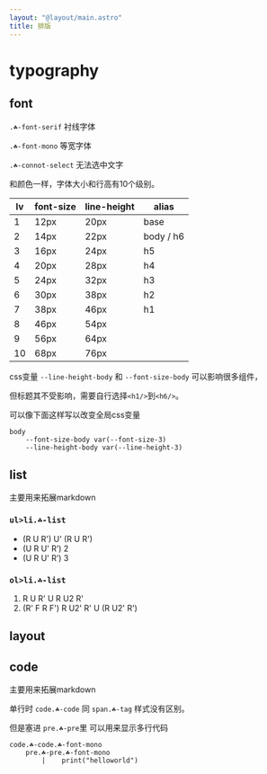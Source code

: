 ```yaml
---
layout: "@layout/main.astro"
title: 排版
---
```



# typography

## font

`.☘-font-serif` 衬线字体

`.☘-font-mono` 等宽字体

`.☘-connot-select` 无法选中文字

和颜色一样，字体大小和行高有10个级别。

| lv | font-size | line-height |   alias   |
| -- | --------- | ----------- | --------- |
|  1 |      12px |        20px | base      |
|  2 |      14px |        22px | body / h6 |
|  3 |      16px |        24px |        h5 |
|  4 |      20px |        28px |        h4 |
|  5 |      24px |        32px |        h3 |
|  6 |      30px |        38px |        h2 |
|  7 |      38px |        46px |        h1 |
|  8 |      46px |        54px |           |
|  9 |      56px |        64px |           |
| 10 |      68px |        76px |           |

css变量 `--line-height-body` 和 `--font-size-body` 可以影响很多组件，

但标题其不受影响，需要自行选择`<h1/>`到`<h6/>`。

可以像下面这样写以改变全局css变量

```stylus
body
    --font-size-body var(--font-size-3)
    --line-height-body var(--line-height-3)
```

## list

主要用来拓展markdown

### `ul>li.☘-list`

-  (R U R') U'  (R U R') 
-  (U R U' R’) 2 
-  (U R U' R’) 3 

### `ol>li.☘-list`

1.  R U R' U R U2 R' 
2.  (R' F R F') R U2' R' U (R U2' R') 


## layout

<Layouts />


## code

主要用来拓展markdown

单行时 `code.☘-code` 同 `span.☘-tag` 样式没有区别。

但是塞进 `pre.☘-pre`里 可以用来显示多行代码

```pug
code.☘-code.☘-font-mono
    pre.☘-pre.☘-font-mono
        |    print("helloworld")
```

